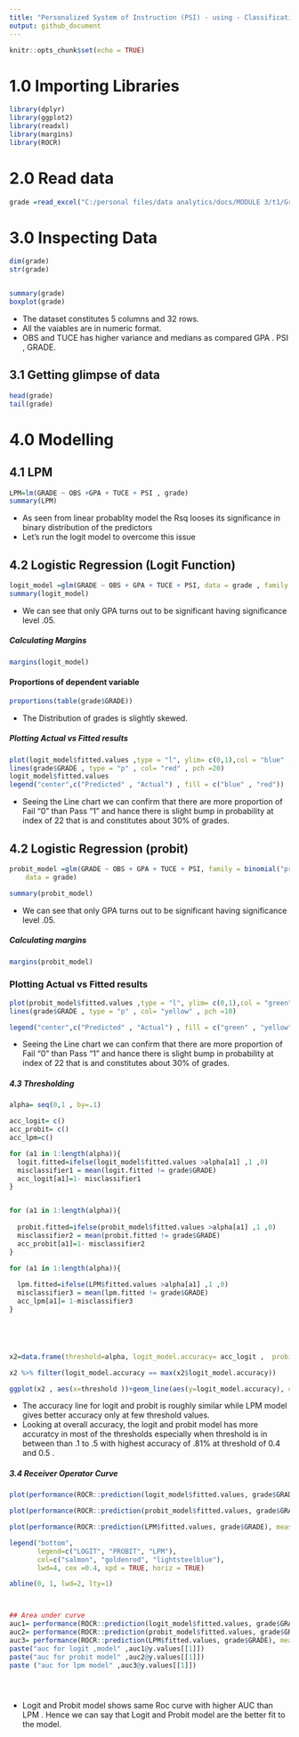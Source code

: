 ```yaml
---
title: "Personalized System of Instruction (PSI) - using - Classification"
output: github_document
---
```


```r
knitr::opts_chunk$set(echo = TRUE)
```



# 1.0 Importing Libraries


```r
library(dplyr)
library(ggplot2)
library(readxl)
library(margins)
library(ROCR)
```

# 2.0 Read data

```r

grade =read_excel("C:/personal files/data analytics/docs/MODULE 3/t1/Grade.xlsx")
```

# 3.0 Inspecting Data

```r
dim(grade)
str(grade)


summary(grade)
boxplot(grade)
```

-   The dataset constitutes 5 columns and 32 rows.
-   All the vaiables are in numeric format.
-   OBS and TUCE has higher variance and medians as compared GPA . PSI , GRADE.

## 3.1 Getting glimpse of data

```r
head(grade)
tail(grade)
```

# 4.0 Modelling

## 4.1 LPM

```r
LPM=lm(GRADE ~ OBS +GPA + TUCE + PSI , grade)
summary(LPM)


```

-   As seen from linear probablity model the Rsq looses its significance in binary distribution of the predictors
-   Let's run the logit model to overcome this issue

## 4.2 Logistic Regression (Logit Function)

```r
logit_model =glm(GRADE ~ OBS + GPA + TUCE + PSI, data = grade , family  = binomial("logit"))
summary(logit_model)
```

-   We can see that only GPA turns out to be significant having significance level .05.

##### Calculating Margins

```r
margins(logit_model)
```

#### Proportions of dependent variable

```r
proportions(table(grade$GRADE))
```

-   The Distribution of grades is slightly skewed.

##### Plotting Actual vs Fitted results

```r


plot(logit_model$fitted.values ,type = "l", ylim= c(0,1),col = "blue" , lwd = 2, lty = 1 , main  = "FITTED vs ACTUAL (Logit)", xlab = "Index" , ylab="Probablity")
lines(grade$GRADE , type = "p" , col= "red" , pch =20)
logit_model$fitted.values
legend("center",c("Predicted" , "Actual") , fill = c("blue" , "red"))
```

-   Seeing the Line chart we can confirm that there are more proportion of Fail "0" than Pass "1" and hance there is slight bump in probability at index of 22 that is and constitutes about 30% of grades.

## 4.2 Logistic Regression (probit)

```r
probit_model =glm(GRADE ~ OBS + GPA + TUCE + PSI, family = binomial("probit"), 
    data = grade)

summary(probit_model)
```

-   We can see that only GPA turns out to be significant having significance level .05.

##### Calculating margins

```r
margins(probit_model)
```

### Plotting Actual vs Fitted results

```r

plot(probit_model$fitted.values ,type = "l", ylim= c(0,1),col = "green" , lwd = 4, lty = 1 , main  = "FITTED vs ACTUAL (Probit)", xlab = "Index" , ylab="Probablity")
lines(grade$GRADE , type = "p" , col= "yellow" , pch =10)

legend("center",c("Predicted" , "Actual") , fill = c("green" , "yellow"))


```

-   Seeing the Line chart we can confirm that there are more proportion of Fail "0" than Pass "1" and hance there is slight bump in probability at index of 22 that is and constitutes about 30% of grades.

##### 4.3 Thresholding

```r
alpha= seq(0,1 , by=.1)

acc_logit= c()
acc_probit= c()
acc_lpm=c()

for (a1 in 1:length(alpha)){
  logit.fitted=ifelse(logit_model$fitted.values >alpha[a1] ,1 ,0)
  misclassifier1 = mean(logit.fitted != grade$GRADE)
  acc_logit[a1]=1- misclassifier1
}


for (a1 in 1:length(alpha)){
 
  probit.fitted=ifelse(probit_model$fitted.values >alpha[a1] ,1 ,0)
  misclassifier2 = mean(probit.fitted != grade$GRADE)
  acc_probit[a1]=1- misclassifier2
}

for (a1 in 1:length(alpha)){
 
  lpm.fitted=ifelse(LPM$fitted.values >alpha[a1] ,1 ,0)
  misclassifier3 = mean(lpm.fitted != grade$GRADE)
  acc_lpm[a1]= 1-misclassifier3
}





x2=data.frame(threshold=alpha, logit_model.accuracy= acc_logit ,  probit_model.accuracy=acc_probit ,lpm_model.accuracy=acc_lpm)

x2 %>% filter(logit_model.accuracy == max(x2$logit_model.accuracy))

ggplot(x2 , aes(x=threshold ))+geom_line(aes(y=logit_model.accuracy), color = "red",lwd= 2)+ geom_line(aes(y=probit_model.accuracy), color= "blue",lwd= 2)+ geom_line(aes(y=lpm_model.accuracy), color = "green" , lwd= 2)+ labs(title= "Threshold vs Accuracy"  )+ xlab("Threshold")+ ylab("Accuracy")+theme_minimal()

```

-   The accuracy line for logit and probit is roughly similar while LPM model gives better accuracy only at few threshold values.
-   Looking at overall accuracy, the logit and probit model has more accuratcy in most of the thresholds especially when threshold is in between than .1 to .5 with highest accuracy of .81% at threshold of 0.4 and 0.5 .

##### 3.4 Receiver Operator Curve

```r



plot(performance(ROCR::prediction(logit_model$fitted.values, grade$GRADE), measure = "tpr", x= "fpr"), main="ROC Curve" , col="salmon" ,print.auc=TRUE, lwd= 3)

plot(performance(ROCR::prediction(probit_model$fitted.values, grade$GRADE), measure = "tpr", x= "fpr") , add =TRUE , col ="goldenrod" ,print.auc=TRUE , lwd= 3)

plot(performance(ROCR::prediction(LPM$fitted.values, grade$GRADE), measure = "tpr", x= "fpr"), add =TRUE , col = "lightsteelblue" ,print.auc=TRUE, lwd= 3)

legend("bottom",
       legend=c("LOGIT", "PROBIT", "LPM"),
       col=c("salmon", "goldenrod", "lightsteelblue"),
       lwd=4, cex =0.4, xpd = TRUE, horiz = TRUE)

abline(0, 1, lwd=2, lty=1)



## Area under curve
auc1= performance(ROCR::prediction(logit_model$fitted.values, grade$GRADE), measure= "auc")
auc2= performance(ROCR::prediction(probit_model$fitted.values, grade$GRADE), measure= "auc")
auc3= performance(ROCR::prediction(LPM$fitted.values, grade$GRADE), measure= "auc")
paste("auc for logit ,model" ,auc1@y.values[[1]])
paste("auc for probit model" ,auc2@y.values[[1]])
paste ("auc for lpm model" ,auc3@y.values[[1]])





```

-   Logit and Probit model shows same Roc curve with higher AUC than LPM . Hence we can say that Logit and Probit model are the better fit to the model.
